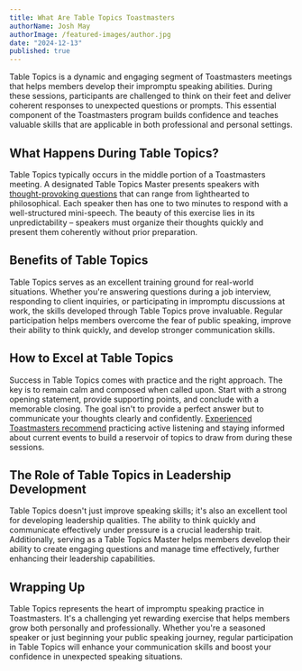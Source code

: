 ```yaml
---
title: What Are Table Topics Toastmasters
authorName: Josh May
authorImage: /featured-images/author.jpg
date: "2024-12-13"
published: true
---
```


Table Topics is a dynamic and engaging segment of Toastmasters meetings that helps members develop their impromptu speaking abilities. During these sessions, participants are challenged to think on their feet and deliver coherent responses to unexpected questions or prompts. This essential component of the Toastmasters program builds confidence and teaches valuable skills that are applicable in both professional and personal settings.

## What Happens During Table Topics?

Table Topics typically occurs in the middle portion of a Toastmasters meeting. A designated Table Topics Master presents speakers with [thought-provoking questions](https://armanitalks.com/85-creative-toastmasters-table-topics-questions/) that can range from lighthearted to philosophical. Each speaker then has one to two minutes to respond with a well-structured mini-speech. The beauty of this exercise lies in its unpredictability – speakers must organize their thoughts quickly and present them coherently without prior preparation.

## Benefits of Table Topics

Table Topics serves as an excellent training ground for real-world situations. Whether you're answering questions during a job interview, responding to client inquiries, or participating in impromptu discussions at work, the skills developed through Table Topics prove invaluable. Regular participation helps members overcome the fear of public speaking, improve their ability to think quickly, and develop stronger communication skills.

## How to Excel at Table Topics

Success in Table Topics comes with practice and the right approach. The key is to remain calm and composed when called upon. Start with a strong opening statement, provide supporting points, and conclude with a memorable closing. The goal isn't to provide a perfect answer but to communicate your thoughts clearly and confidently. [Experienced Toastmasters recommend](https://www.aristotlescafe.com/blog/toastmasters-table-topics/) practicing active listening and staying informed about current events to build a reservoir of topics to draw from during these sessions.

## The Role of Table Topics in Leadership Development

Table Topics doesn't just improve speaking skills; it's also an excellent tool for developing leadership qualities. The ability to think quickly and communicate effectively under pressure is a crucial leadership trait. Additionally, serving as a Table Topics Master helps members develop their ability to create engaging questions and manage time effectively, further enhancing their leadership capabilities.

## Wrapping Up

Table Topics represents the heart of impromptu speaking practice in Toastmasters. It's a challenging yet rewarding exercise that helps members grow both personally and professionally. Whether you're a seasoned speaker or just beginning your public speaking journey, regular participation in Table Topics will enhance your communication skills and boost your confidence in unexpected speaking situations.
